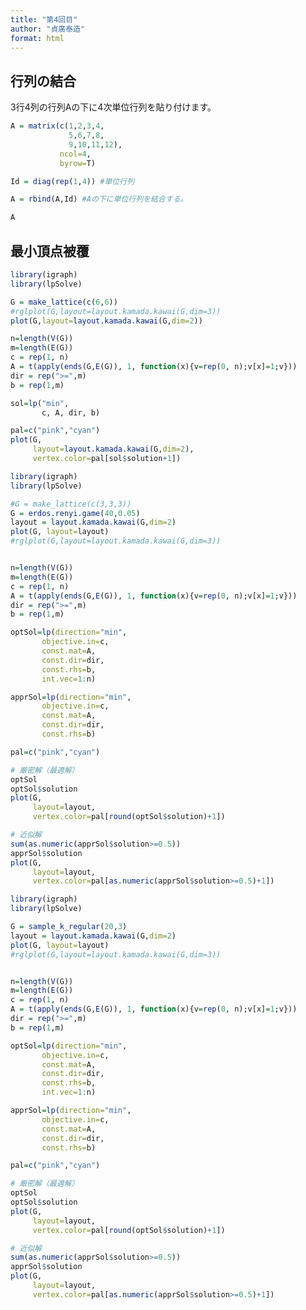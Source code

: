 ```yaml
---
title: "第4回目"
author: "貞廣泰造"
format: html
---
```


## 行列の結合

3行4列の行列Aの下に4次単位行列を貼り付けます。

```r
A = matrix(c(1,2,3,4,
             5,6,7,8,
             9,10,11,12),
           ncol=4,
           byrow=T)

Id = diag(rep(1,4)) #単位行列

A = rbind(A,Id) #Aの下に単位行列を結合する。

A
```

## 最小頂点被覆



```r
library(igraph)
library(lpSolve)

G = make_lattice(c(6,6))
#rglplot(G,layout=layout.kamada.kawai(G,dim=3))
plot(G,layout=layout.kamada.kawai(G,dim=2))

n=length(V(G))
m=length(E(G))
c = rep(1, n)
A = t(apply(ends(G,E(G)), 1, function(x){v=rep(0, n);v[x]=1;v}))
dir = rep(">=",m)
b = rep(1,m)

sol=lp("min",
       c, A, dir, b)

pal=c("pink","cyan")
plot(G,
     layout=layout.kamada.kawai(G,dim=2),
     vertex.color=pal[sol$solution+1])

```

```r
library(igraph)
library(lpSolve)

#G = make_lattice(c(3,3,3))
G = erdos.renyi.game(40,0.05)
layout = layout.kamada.kawai(G,dim=2)
plot(G, layout=layout)
#rglplot(G,layout=layout.kamada.kawai(G,dim=3))


n=length(V(G))
m=length(E(G))
c = rep(1, n)
A = t(apply(ends(G,E(G)), 1, function(x){v=rep(0, n);v[x]=1;v}))
dir = rep(">=",m)
b = rep(1,m)

optSol=lp(direction="min",
       objective.in=c,
       const.mat=A,
       const.dir=dir,
       const.rhs=b,
       int.vec=1:n)

apprSol=lp(direction="min",
       objective.in=c,
       const.mat=A,
       const.dir=dir,
       const.rhs=b)

pal=c("pink","cyan")

# 厳密解（最適解）
optSol
optSol$solution
plot(G,
     layout=layout,
     vertex.color=pal[round(optSol$solution)+1])

# 近似解
sum(as.numeric(apprSol$solution>=0.5))
apprSol$solution
plot(G,
     layout=layout,
     vertex.color=pal[as.numeric(apprSol$solution>=0.5)+1])

```

```r
library(igraph)
library(lpSolve)

G = sample_k_regular(20,3)
layout = layout.kamada.kawai(G,dim=2)
plot(G, layout=layout)
#rglplot(G,layout=layout.kamada.kawai(G,dim=3))


n=length(V(G))
m=length(E(G))
c = rep(1, n)
A = t(apply(ends(G,E(G)), 1, function(x){v=rep(0, n);v[x]=1;v}))
dir = rep(">=",m)
b = rep(1,m)

optSol=lp(direction="min",
       objective.in=c,
       const.mat=A,
       const.dir=dir,
       const.rhs=b,
       int.vec=1:n)

apprSol=lp(direction="min",
       objective.in=c,
       const.mat=A,
       const.dir=dir,
       const.rhs=b)

pal=c("pink","cyan")

# 厳密解（最適解）
optSol
optSol$solution
plot(G,
     layout=layout,
     vertex.color=pal[round(optSol$solution)+1])

# 近似解
sum(as.numeric(apprSol$solution>=0.5))
apprSol$solution
plot(G,
     layout=layout,
     vertex.color=pal[as.numeric(apprSol$solution>=0.5)+1])

```

